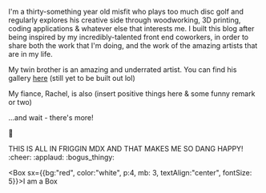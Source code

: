 I'm a thirty-something year old misfit who plays too much disc golf and regularly explores his creative side through woodworking, 3D printing, coding applications & whatever else that interests me. I built this blog after being inspired by my incredibly-talented front end coworkers, in order to share both the work that I'm doing, and the work of the amazing artists that are in my life.

My twin brother is an amazing and underrated artist. You can find his gallery <a href="/nate_portfolio">here</a> (still yet to be built out lol)

My fiance, Rachel, is also (insert positive things here & some funny remark or two)

...and wait - there's more!

:wave:

THIS IS ALL IN FRIGGIN MDX AND THAT MAKES ME SO DANG HAPPY! :cheer: :applaud: :bogus_thingy:

<Box sx={{bg:"red", color:"white", p:4, mb: 3, textAlign:"center", fontSize: 5}}>I am a Box</Box>
